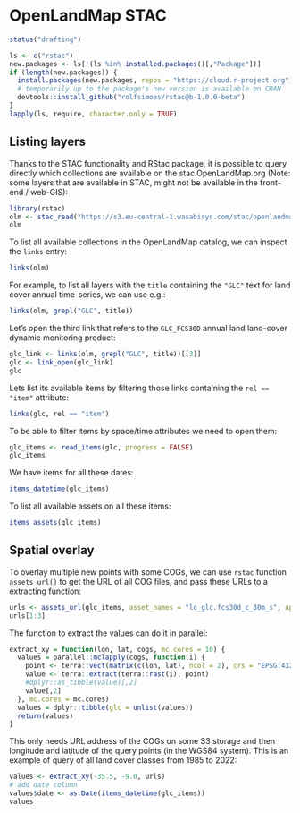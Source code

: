 # OpenLandMap STAC 

```r
status("drafting")
```

```r
ls <- c("rstac")
new.packages <- ls[!(ls %in% installed.packages()[,"Package"])]
if (length(new.packages)) {
  install.packages(new.packages, repos = "https://cloud.r-project.org")
  # temporarily up to the package's new version is available on CRAN
  devtools::install_github("rolfsimoes/rstac@b-1.0.0-beta")
}
lapply(ls, require, character.only = TRUE)
```

## Listing layers

Thanks to the STAC functionality and RStac package, it is possible to query directly 
which collections are available on the stac.OpenLandMap.org (Note: some layers that 
are available in STAC, might not be available in the front-end / web-GIS):

```r
library(rstac)
olm <- stac_read("https://s3.eu-central-1.wasabisys.com/stac/openlandmap/catalog.json")
olm
```

To list all available collections in the OpenLandMap catalog, we can inspect the `links` entry:

```r
links(olm)
```
For example, to list all layers with the `title` containing the `"GLC"` text for land cover annual 
time-series, we can use e.g.:

```r
links(olm, grepl("GLC", title))
```

Let's open the third link that refers to the `GLC_FCS30D` annual land land-cover dynamic monitoring product:

```r
glc_link <- links(olm, grepl("GLC", title))[[3]]
glc <- link_open(glc_link)
glc
```

Lets list its available items by filtering those links containing the `rel == "item"` attribute:

```r
links(glc, rel == "item")
```

To be able to filter items by space/time attributes we need to open them:

```r
glc_items <- read_items(glc, progress = FALSE)
glc_items
```

We have items for all these dates:

```r
items_datetime(glc_items)
```

To list all available assets on all these items:

```r
items_assets(glc_items)
```


## Spatial overlay

To overlay multiple new points with some COGs, we can use `rstac` function `assets_url()` to get the URL of all COG files, and pass these URLs to a extracting function:

```r
urls <- assets_url(glc_items, asset_names = "lc_glc.fcs30d_c_30m_s", append_gdalvsi = TRUE)
urls[1:3]
```

The function to extract the values can do it in parallel:

```r
extract_xy = function(lon, lat, cogs, mc.cores = 10) {
  values = parallel::mclapply(cogs, function(i) {
    point <- terra::vect(matrix(c(lon, lat), ncol = 2), crs = "EPSG:4326")
    value <- terra::extract(terra::rast(i), point)
    #dplyr::as_tibble(value)[,2]
    value[,2]
  }, mc.cores = mc.cores)
  values = dplyr::tibble(glc = unlist(values))
  return(values)
}
```

This only needs URL address of the COGs on some S3 storage and then longitude and 
latitude of the query points (in the WGS84 system). This is an example of query of 
all land cover classes from 1985 to 2022:

```r
values <- extract_xy(-35.5, -9.0, urls)
# add date column
values$date <- as.Date(items_datetime(glc_items))
values
```


